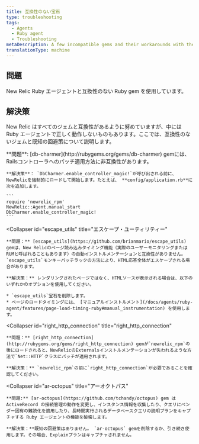 ```yaml
---
title: 互換性のない宝石
type: troubleshooting
tags:
  - Agents
  - Ruby agent
  - Troubleshooting
metaDescription: A few incompatible gems and their workarounds with the New Relic Ruby agent.
translationType: machine
---
```


## 問題

New Relic Ruby エージェントと互換性のない Ruby gem を使用しています。

## 解決策

New Relic はすべてのジェムと互換性があるように努めていますが、中には Ruby エージェントで正しく動作しないものもあります。ここでは、互換性のないジェムと既知の回避策について説明します。

<CollapserGroup>
  <Collapser
    id="db-charmer"
    title="db-charmer"
  >
    **問題**: [db-charmer](http://rubygems.org/gems/db-charmer) gemには、Railsコントローラへのパッチ適用方法に非互換性があります。

    **解決策**： `DbCharmer.enable_controller_magic!`が呼び出される前に、NewRelicを強制的にロードして開始します。たとえば、 **config/application.rb**に次を追加します。

    ```
    require 'newrelic_rpm'
    NewRelic::Agent.manual_start
    DbCharmer.enable_controller_magic!
    ```
  </Collapser>

  <Collapser
    id="escape_utils"
    title="エスケープ・ユーティリティー"
  >
    **問題：** [escape_utils](https://github.com/brianmario/escape_utils) gemは、New Relicのページ読み込みタイミング機能（実際のユーザーモニタリングまたはRUMと呼ばれることもあります）の自動インストルメンテーションと互換性がありません。 `escape_utils`モンキーパッチラックの方法により、HTML応答全体がエスケープされる場合があります。

    **解決策：** レンダリングされたページではなく、HTMLソースが表示される場合は、以下のいずれかのオプションを使用してください。

    * `escape_utils`宝石を削除します。
    * ページのロードタイミングには、 [マニュアルインストルメント](/docs/agents/ruby-agent/features/page-load-timing-ruby#manual_instrumentation) を使用します。
  </Collapser>

  <Collapser
    id="right_http_connection"
    title="right_http_connection"
  >
    **問題：** [right_http_connection](http://rubygems.org/gems/right_http_connection) gemが`newrelic_rpm`の後にロードされると、NewRelicのExternalsインストルメンテーションが失われるような方法で`Net::HTTP`クラスにパッチが適用されます。

    **解決策：** `newrelic_rpm`の前に`right_http_connection`が必要であることを確認してください。
  </Collapser>

  <Collapser
    id="ar-octopus"
    title="アーオクトパス"
  >
    **問題:** [ar-octopus](https://github.com/tchandy/octopus) gem は ActiveRecord の接続管理の動作を変更し、インスタンス情報を収集したり、クエリにベンダー固有の難読化を適用したり、長時間実行されるデータベースクエリの説明プランをキャプチャする Ruby エージェントの機能を破壊します。

    **解決策：**既知の回避策はありません。 `ar-octopus` gemを削除するか、引き続き使用します。その場合、Explainプランはキャプチャされません。
  </Collapser>
</CollapserGroup>